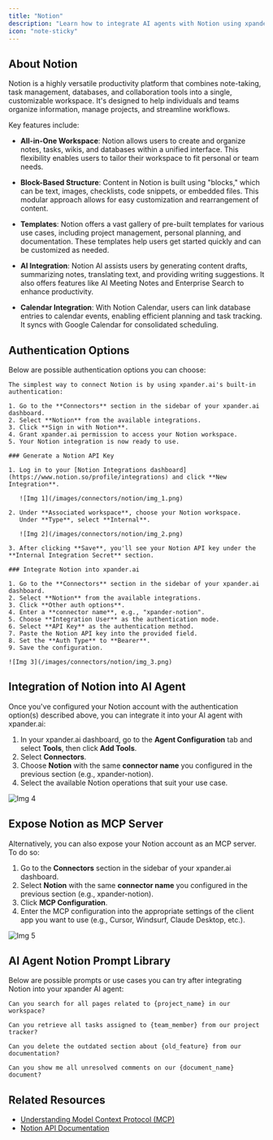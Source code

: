 ```yaml
---
title: "Notion"
description: "Learn how to integrate AI agents with Notion using xpander.ai. Create intelligent workflows that automate tasks, generate content, summarize notes, and enhance decision-making."
icon: "note-sticky"
---
```


## About Notion

Notion is a highly versatile productivity platform that combines note-taking, task management, databases, and collaboration tools into a single, customizable workspace. It's designed to help individuals and teams organize information, manage projects, and streamline workflows.

Key features include:

- **All-in-One Workspace**: Notion allows users to create and organize notes, tasks, wikis, and databases within a unified interface. This flexibility enables users to tailor their workspace to fit personal or team needs. 

- **Block-Based Structure**: Content in Notion is built using "blocks," which can be text, images, checklists, code snippets, or embedded files. This modular approach allows for easy customization and rearrangement of content.

- **Templates**: Notion offers a vast gallery of pre-built templates for various use cases, including project management, personal planning, and documentation. These templates help users get started quickly and can be customized as needed. 

- **AI Integration**: Notion AI assists users by generating content drafts, summarizing notes, translating text, and providing writing suggestions. It also offers features like AI Meeting Notes and Enterprise Search to enhance productivity. 

- **Calendar Integration**: With Notion Calendar, users can link database entries to calendar events, enabling efficient planning and task tracking. It syncs with Google Calendar for consolidated scheduling. 

## Authentication Options

Below are possible authentication options you can choose:

<Tabs>

  <Tab title="Built-in xpander.ai Auth">

    The simplest way to connect Notion is by using xpander.ai's built-in authentication:

    1. Go to the **Connectors** section in the sidebar of your xpander.ai dashboard.  
    2. Select **Notion** from the available integrations.  
    3. Click **Sign in with Notion**.  
    4. Grant xpander.ai permission to access your Notion workspace.  
    5. Your Notion integration is now ready to use.

  </Tab>

  <Tab title="API Access">

    ### Generate a Notion API Key

    1. Log in to your [Notion Integrations dashboard](https://www.notion.so/profile/integrations) and click **New Integration**.  

       ![Img 1](/images/connectors/notion/img_1.png)

    2. Under **Associated workspace**, choose your Notion workspace.  
       Under **Type**, select **Internal**.  

       ![Img 2](/images/connectors/notion/img_2.png)

    3. After clicking **Save**, you'll see your Notion API key under the **Internal Integration Secret** section.

    ### Integrate Notion into xpander.ai

    1. Go to the **Connectors** section in the sidebar of your xpander.ai dashboard.  
    2. Select **Notion** from the available integrations.  
    3. Click **Other auth options**.  
    4. Enter a **connector name**, e.g., "xpander-notion".  
    5. Choose **Integration User** as the authentication mode.  
    6. Select **API Key** as the authentication method.  
    7. Paste the Notion API key into the provided field.  
    8. Set the **Auth Type** to **Bearer**.  
    9. Save the configuration.  

    ![Img 3](/images/connectors/notion/img_3.png)

  </Tab>
</Tabs>

## Integration of Notion into AI Agent

Once you've configured your Notion account with the authentication option(s) described above, you can integrate it into your AI agent with xpander.ai:

1. In your xpander.ai dashboard, go to the **Agent Configuration** tab and select **Tools**, then click **Add Tools**. 
2. Select **Connectors**.  
3. Choose **Notion** with the same **connector name** you configured in the previous section (e.g., xpander-notion).  
4. Select the available Notion operations that suit your use case.  

![Img 4](/images/connectors/notion/img_4.png)

## Expose Notion as MCP Server

Alternatively, you can also expose your Notion account as an MCP server. To do so:

1. Go to the **Connectors** section in the sidebar of your xpander.ai dashboard.  
2. Select **Notion** with the same **connector name** you configured in the previous section (e.g., xpander-notion).  
3. Click **MCP Configuration**.  
4. Enter the MCP configuration into the appropriate settings of the client app you want to use (e.g., Cursor, Windsurf, Claude Desktop, etc.).

![Img 5](/images/connectors/notion/img_5.png)

## AI Agent Notion Prompt Library

Below are possible prompts or use cases you can try after integrating Notion into your xpander AI agent:

```
Can you search for all pages related to {project_name} in our workspace?
```

````
Can you retrieve all tasks assigned to {team_member} from our project tracker?
````

```
Can you delete the outdated section about {old_feature} from our documentation?
```

```
Can you show me all unresolved comments on our {document_name} document?
```

## Related Resources

- [Understanding Model Context Protocol (MCP)](/user-guide/backend-configuration/connectors)
- [Notion API Documentation](https://developers.notion.com/reference/intro)
